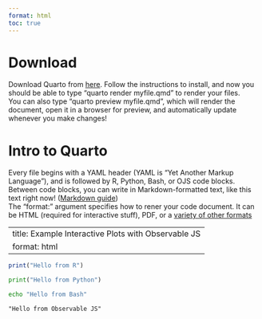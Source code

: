 ```yaml
---
format: html
toc: true
---
```


# Download
Download Quarto from [here](https://quarto.org/docs/get-started/). Follow the instructions to install, and now you should be able to type "quarto render myfile.qmd" to render your files.\
You can also type "quarto preview myfile.qmd", which will render the document, open it in a browser for preview, and automatically update whenever you make changes!

# Intro to Quarto
Every file begins with a YAML header (YAML is "Yet Another Markup Language"), and is followed by R, Python, Bash, or OJS code blocks.\
Between code blocks, you can write in Markdown-formatted text, like this text right now! ([Markdown guide](https://quarto.org/docs/authoring/markdown-basics.html))\
[The "format:" argument specifies how to rener your code document. It can be HTML (required for interactive stuff), PDF, or a [variety of other formats](https://quarto.org/docs/output-formats/all-formats.html)]{.aside}

::: {.cell}
---
title: Example Interactive Plots with Observable JS
format: html
---

```r
print("Hello from R")
```

```python
print("Hello from Python")
```

```bash
echo "Hello from Bash"
```

```ojs
"Hello from Observable JS"
```
:::
